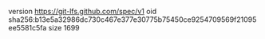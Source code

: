 version https://git-lfs.github.com/spec/v1
oid sha256:b13e5a32986dc730c467e377e30775b75450ce9254709569f21095ee5581c5fa
size 1699
